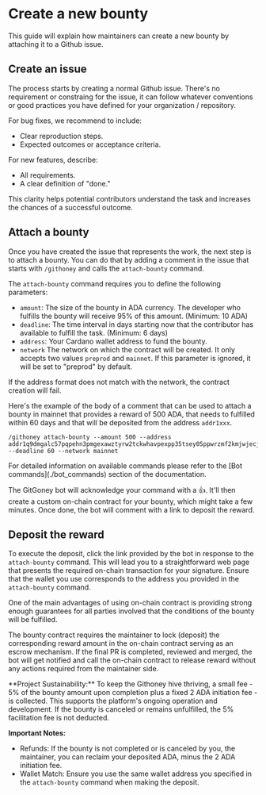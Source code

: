 
# Create a new bounty

This guide will explain how maintainers can create a new bounty by attaching it
to a Github issue.

## Create an issue

The process starts by creating a normal Github issue. There's no requirement or
constraing for the issue, it can follow whatever conventions or good practices
you have defined for your organization / repository.

For bug fixes, we recommend to include:
- Clear reproduction steps.
- Expected outcomes or acceptance criteria.

For new features, describe:
- All requirements.
- A clear definition of "done."

This clarity helps potential contributors understand the task and increases the chances of a successful outcome.

## Attach a bounty

Once you have created the issue that represents the work, the next step is
to attach a bounty. You can do that by adding a comment in the issue that
starts with `/githoney` and calls the `attach-bounty` command.

The `attach-bounty` command requires you to define the following parameters:

- `amount`: The size of the bounty in ADA currency. The developer who fulfills
 the bounty will receive 95% of this amount. (Minimum: 10 ADA)
- `deadline`: The time interval in days starting now that the contributor has available
  to fulfill the task. (Minimum: 6 days)
- `address`: Your Cardano wallet address to fund the bounty.
- `network` The network on which the contract will be created. It only accepts
  two values `preprod` and `mainnet`. If this parameter is ignored, it will be
  set to "preprod" by default.

<Callout type="warning">
  If the address format does not match with the network, the contract creation
  will fail.
</Callout>

Here's the example of the body of a comment that can be used to attach a bounty
in mainnet that provides a reward of 500 ADA, that needs to fulfilled within 60
days and that will be deposited from the address `addr1xxx`.

```
/githoney attach-bounty --amount 500 --address addr1q9dmgalc57pqpehn3pmgexawztyrw2tckwhavpexpp35tsey05ppwrzmf2kmjwjecj30xtgfezzghtzmqkttyfu3ragqrlsz3d --deadline 60 --network mainnet
```

<Callout type="info">
  For detailed information on available commands please refer to the [Bot
  commands](./bot_commands) section of the documentation.
</Callout>

The GitGoney bot will acknowledge your command with a 👍. It'll then create a custom on-chain contract for your bounty, which might take a few minutes. Once done, the bot will comment with a link to deposit the reward.

## Deposit the reward

To execute the deposit, click the link provided by the bot in response to the `attach-bounty` command. This will lead you to a straightforward web page that presents the required on-chain transaction for your signature. Ensure that the wallet you use corresponds to the address you provided in the `attach-bounty` command.

One of the main advantages of using on-chain contract is providing strong enough
guarantees for all parties involved that the conditions of the bounty will be
fulfilled.

The bounty contract requires the maintainer to lock (deposit) the corresponding
reward amount in the on-chain contract serving as an escrow mechanism. If the
final PR is completed, reviewed and merged, the bot will get notified and call
the on-chain contract to release reward without any actions required from the
maintainer side.

<Callout type="info" emoji="🍯">
  **Project Sustainability:** To keep the Githoney hive thriving, a small fee - 5% of the bounty amount upon completion plus a fixed 2 ADA initiation fee - is collected. This supports the platform's ongoing operation and development. If the bounty is canceled or remains unfulfilled, the 5% facilitation fee is not deducted.
</Callout>

**Important Notes:**

- Refunds:  If the bounty is not completed or is canceled by you, the maintainer, you can reclaim your deposited ADA, minus the 2 ADA initiation fee. 
- Wallet Match:  Ensure you use the same wallet address you specified in the `attach-bounty` command when making the deposit.


